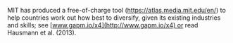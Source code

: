 MIT has produced a free-of-charge tool (<https://atlas.media.mit.edu/en/>) to help countries work out how best to diversify, given its existing industries and skills; see [www.gapm.io/x4](http://www.gapm.io/x4) or read Hausmann et al. (2013).